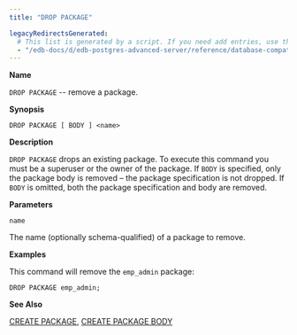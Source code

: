 ```yaml
---
title: "DROP PACKAGE"

legacyRedirectsGenerated:
  # This list is generated by a script. If you need add entries, use the `legacyRedirects` key.
  - "/edb-docs/d/edb-postgres-advanced-server/reference/database-compatibility-for-oracle-developers-reference-guide/11/Database_Compatibility_for_Oracle_Developers_Reference_Guide.1.063.html"
---
```


<div id="drop_package" class="registered_link"></div>

**Name**

`DROP PACKAGE` -- remove a package.

**Synopsis**

```text
DROP PACKAGE [ BODY ] <name>
```

**Description**

`DROP PACKAGE` drops an existing package. To execute this command you must be a superuser or the owner of the package. If `BODY` is specified, only the package body is removed – the package specification is not dropped. If `BODY` is omitted, both the package specification and body are removed.

**Parameters**

`name`

 The name (optionally schema-qualified) of a package to remove.

**Examples**

This command will remove the `emp_admin` package:

```text
DROP PACKAGE emp_admin;
```

**See Also**

[CREATE PACKAGE](26_create_package/#create_package), [CREATE PACKAGE BODY](27_create_package_body/#create_package_body)
